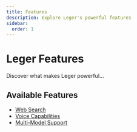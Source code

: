 ```yaml
---
title: Features
description: Explore Leger's powerful features
sidebar:
  order: 1
---
```


# Leger Features

Discover what makes Leger powerful...

## Available Features

- [Web Search](/features/web-search/)
- [Voice Capabilities](/features/voice-capabilities/)
- [Multi-Model Support](/features/multi-model/)

